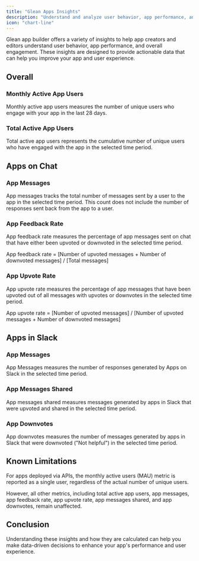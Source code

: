 ```yaml
---
title: "Glean Apps Insights"
description: "Understand and analyze user behavior, app performance, and engagement metrics for Glean apps through comprehensive insights and analytics."
icon: "chart-line"
---
```


Glean app builder offers a variety of insights to help app creators and editors understand user behavior, app performance, and overall engagement. These insights are designed to provide actionable data that can help you improve your app and user experience.

## Overall

### Monthly Active App Users 

Monthly active app users measures the number of unique users who engage with your app in the last 28 days.

### Total Active App Users

Total active app users represents the cumulative number of unique users who have engaged with the app in the selected time period.

## Apps on Chat

### App Messages

App messages tracks the total number of messages sent by a user to the app in the selected time period. This count does not include the number of responses sent back from the app to a user.

### App Feedback Rate

App feedback rate measures the percentage of app messages sent on chat that have either been upvoted or downvoted in the selected time period.

<Info>
  App feedback rate = [Number of upvoted messages + Number of downvoted messages] / [Total messages]
</Info>

### App Upvote Rate

App upvote rate measures the percentage of app messages that have been upvoted out of all messages with upvotes or downvotes in the selected time period.

<Info>
  App upvote rate = [Number of upvoted messages] / [Number of upvoted messages + Number of downvoted messages]
</Info>

## Apps in Slack

### App Messages

App Messages measures the number of responses generated by Apps on Slack in the selected time period.

### App Messages Shared

App messages shared measures messages generated by apps in Slack that were upvoted and shared in the selected time period.

### App Downvotes

App downvotes measures the number of messages generated by apps in Slack that were downvoted ("Not helpful") in the selected time period.

## Known Limitations

<Warning>
  For apps deployed via APIs, the monthly active users (MAU) metric is reported as a single user, regardless of the actual number of unique users.
</Warning>

However, all other metrics, including total active app users, app messages, app feedback rate, app upvote rate, app messages shared, and app downvotes, remain unaffected.

## Conclusion

Understanding these insights and how they are calculated can help you make data-driven decisions to enhance your app's performance and user experience.